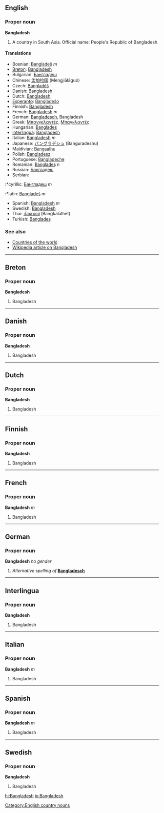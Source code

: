 ==English==
===Proper noun===
'''Bangladesh'''

#A country in South Asia. Official name: People's Republic of Bangladesh.

====Translations====
*Bosnian: [[Bangladeš]] ''m''
*[[Breton]]: [[Bangladesh]]
*Bulgarian: [[Бангладеш]]
*Chinese: [[孟加拉国]] (Mèngjiālāguó)
*Czech: [[Bangladéš]]
*Danish: [[Bangladesh]]
*Dutch: [[Bangladesh]]
*[[Esperanto]]: [[Bangladeŝo]]
*Finnish: [[Bangladesh]]
*French: [[Bangladesh]] ''m''
*German: [[Bangladesch]], Bangladesh
*Greek: [[Μπανγκλαντές]], [[Μπαγκλαντές]]
*Hungarian: [[Banglades]]
*[[Interlingua]]: [[Bangladesh]]
*Italian: [[Bangladesh]] ''m''
*Japanese: [[バングラデシュ]] (Banguradeshu)
*Maldivian: [[Bangaalhu]]
*Polish: [[Bangladesz]]
*Portuguese: [[Bangladeche]]
*Romanian: [[Banglade&#351;#Romanian|Banglade&#351;]] ''n''
*Russian: [[Бангладеш]]
*Serbian:
:*cyrillic: [[Бангладеш]] ''m''
:*latin: [[Bangladeš]] ''m''
*Spanish: [[Bangladesh]] ''m''
*Swedish: [[Bangladesh]]
*Thai: [[บังกลาเทศ]] (Bangkalāthēt)
*Turkish: [[Banglade&#351;#Turkish|Banglade&#351;]]

===See also===
*[[Countries of the world]]
*[[w:Bangladesh|Wikipedia article on Bangladesh]]

----
==Breton==
===Proper noun===
'''Bangladesh'''

#Bangladesh

----
==Danish==
===Proper noun===
'''Bangladesh'''

#Bangladesh

----
==Dutch==
===Proper noun===
'''Bangladesh'''

#Bangladesh

----
==Finnish==
===Proper noun===
'''Bangladesh'''

#Bangladesh

----
==French==
===Proper noun===
'''Bangladesh''' ''m''

#Bangladesh

----
==German==
===Proper noun===
'''Bangladesh''' ''no gender''

#''Alternative spelling of'' '''[[Bangladesch]]'''

----
==Interlingua==
===Proper noun===
'''Bangladesh'''

#Bangladesh

----
==Italian==
===Proper noun===
'''Bangladesh''' ''m''

#Bangladesh

----
==Spanish==
===Proper noun===
'''Bangladesh''' ''m''

#Bangladesh

----
==Swedish==
===Proper noun===
'''Bangladesh'''

#Bangladesh

[[Category:English country nouns]]

[[hi:Bangladesh]]
[[io:Bangladesh]]